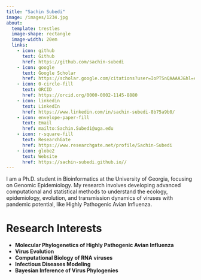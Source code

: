 ```yaml
---
title: "Sachin Subedi"
image: /images/1234.jpg
about: 
  template: trestles
  image-shape: rectangle
  image-width: 20em
  links:
    - icon: github
      text: Github
      href: https://github.com/sachin-subedi
    - icon: google
      text: Google Scholar
      href: https://scholar.google.com/citations?user=IoPTSnQAAAAJ&hl=en
    - icon: 0-circle-fill
      text: ORCID
      href: https://orcid.org/0000-0002-1145-8880
    - icon: linkedin
      text: LinkedIn
      href: https://www.linkedin.com/in/sachin-subedi-8b75a9b0/
    - icon: envelope-paper-fill
      text: Email
      href: mailto:Sachin.Subedi@uga.edu
    - icon: r-square-fill
      text: ResearchGate
      href: https://www.researchgate.net/profile/Sachin-Subedi
    - icon: globe2
      text: Website
      href: https://sachin-subedi.github.io//
---
```


I am a  Ph.D. student in Bioinformatics at the University of Georgia, focusing on Genomic Epidemiology. My research involves developing advanced computational and statistical methods to understand the ecology, epidemiology, evolution, and transmission dynamics of viruses with pandemic potential, like Highly Pathogenic Avian Influenza.

# Research Interests

- **Molecular Phylogenetics of Highly Pathogenic Avian Influenza**
- **Virus Evolution**
- **Computational Biology of RNA viruses**
- **Infectious Diseases Modeling**
- **Bayesian Inference of Virus Phylogenies**


